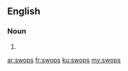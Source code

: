 ==English==

===Noun===
{{head|en}}

# {{plural of|swop}}

[[ar:swops]]
[[fr:swops]]
[[ku:swops]]
[[my:swops]]